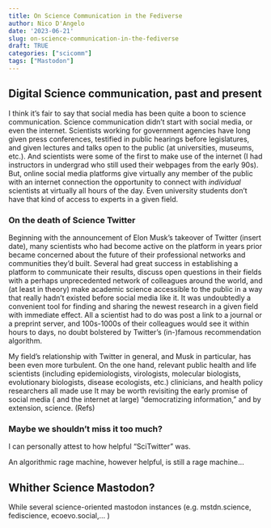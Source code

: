 ```yaml
---
title: On Science Communication in the Fediverse
author: Nico D'Angelo
date: '2023-06-21'
slug: on-science-communication-in-the-fediverse
draft: TRUE
categories: ["scicomm"]
tags: ["Mastodon"]
---
```

## Digital Science communication, past and present

I think it's fair to say that social media has been quite a boon to science communication.
Science communication didn't start with social media, or even the internet. Scientists working for government agencies have long given press conferences, testified in public hearings before legislatures, and given lectures and talks open to the public (at universities, museums, etc.). And scientists were some of the first to make use of the internet (I had instructors in undergrad who still used their webpages from the early 90s). But, online social media platforms give virtually any member of the public with an internet connection the opportunity to connect with *individual* scientists at virtually all hours of the day. Even university students don't have that kind of access to experts in a given field. 

### On the death of Science Twitter

Beginning with the announcement of Elon Musk's takeover of Twitter (insert date), many scientists who had become active on the platform in years prior became concerned about the future of their professional networks and communities they'd built. Several had great success in establishing a platform to communicate their results, discuss open questions in their fields with a perhaps unprecedented network of colleagues around the world, and (at least in theory) make academic science accessible to the public in a way that really hadn't existed before social media like it.  It was undoubtedly a convenient tool for finding and sharing the newest research in a given field with immediate effect. All a scientist had to do was post a link to a journal or a preprint server, and 100s-1000s of their colleagues would see it within hours to days, no doubt bolstered by Twitter's (in-)famous recommendation algorithm.


My field's relationship with Twitter in general, and Musk in particular, has been even more turbulent. On the one hand,  relevant public health  and life scientists (including epidemiologists, virologists, molecular biologists, evolutionary biologists, disease ecologists, etc.) clinicians, and health policy researchers all made use 
It may be worth revisiting the early promise of social media ( and the internet at large) "democratizing information," and by extension, science. (Refs)

### Maybe we shouldn't miss it too much?

I can personally attest to how helpful "SciTwitter" was.

An algorithmic rage machine, however helpful, is still a rage machine...

## Whither Science Mastodon?

While several science-oriented mastodon instances (e.g. mstdn.science, fediscience, ecoevo.social,... ) 

